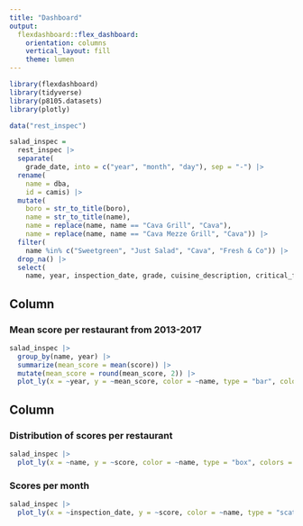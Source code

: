 ```yaml
---
title: "Dashboard"
output: 
  flexdashboard::flex_dashboard:
    orientation: columns
    vertical_layout: fill
    theme: lumen
---
```


```r
library(flexdashboard)
library(tidyverse)
library(p8105.datasets)
library(plotly)

data("rest_inspec")

salad_inspec =
  rest_inspec |>
  separate(
    grade_date, into = c("year", "month", "day"), sep = "-") |>
  rename(
    name = dba,
    id = camis) |>
  mutate(
    boro = str_to_title(boro),
    name = str_to_title(name),
    name = replace(name, name == "Cava Grill", "Cava"),
    name = replace(name, name == "Cava Mezze Grill", "Cava")) |>
  filter(
    name %in% c("Sweetgreen", "Just Salad", "Cava", "Fresh & Co")) |>
  drop_na() |>
  select(
    name, year, inspection_date, grade, cuisine_description, critical_flag, action, score, boro, zipcode)
```

Column {data-width=650}
-----------------------------------------------------------------------

### Mean score per restaurant from 2013-2017

```r
salad_inspec |>
  group_by(name, year) |>
  summarize(mean_score = mean(score)) |>
  mutate(mean_score = round(mean_score, 2)) |>
  plot_ly(x = ~year, y = ~mean_score, color = ~name, type = "bar", colors = "viridis")
```

Column {data-width=350}
-----------------------------------------------------------------------

### Distribution of scores per restaurant

```r
salad_inspec |>
  plot_ly(x = ~name, y = ~score, color = ~name, type = "box", colors = "viridis")
```

### Scores per month

```r
salad_inspec |>
  plot_ly(x = ~inspection_date, y = ~score, color = ~name, type = "scatter", mode = "markers", colors = "viridis")
```

